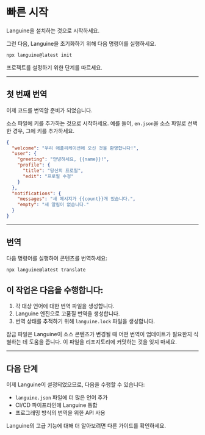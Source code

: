 # 빠른 시작

Languine을 설치하는 것으로 시작하세요.

그런 다음, Languine을 초기화하기 위해 다음 명령어를 실행하세요.

```bash title="터미널"
npx languine@latest init
```

프로젝트를 설정하기 위한 단계를 따르세요.

---

## 첫 번째 번역

이제 코드를 번역할 준비가 되었습니다.

소스 파일에 키를 추가하는 것으로 시작하세요. 예를 들어, `en.json`을 소스 파일로 선택한 경우, 그에 키를 추가하세요.

```json title="src/locales/en.json"
{
  "welcome": "우리 애플리케이션에 오신 것을 환영합니다!",
  "user": {
    "greeting": "안녕하세요, {{name}}!",
    "profile": {
      "title": "당신의 프로필",
      "edit": "프로필 수정"
    }
  },
  "notifications": {
    "messages": "새 메시지가 {{count}}개 있습니다.",
    "empty": "새 알림이 없습니다."
  }
}

```

---

## 번역

다음 명령어를 실행하여 콘텐츠를 번역하세요:

```bash title="터미널"
npx languine@latest translate
```

## 이 작업은 다음을 수행합니다:
1. 각 대상 언어에 대한 번역 파일을 생성합니다.
2. Languine 엔진으로 고품질 번역을 생성합니다.
3. 번역 상태를 추적하기 위해 `languine.lock` 파일을 생성합니다.

잠금 파일은 Languine이 소스 콘텐츠가 변경될 때 어떤 번역이 업데이트가 필요한지 식별하는 데 도움을 줍니다. 이 파일을 리포지토리에 커밋하는 것을 잊지 마세요.

---

## 다음 단계

이제 Languine이 설정되었으므로, 다음을 수행할 수 있습니다:
- `languine.json` 파일에 더 많은 언어 추가
- CI/CD 파이프라인에 Languine 통합
- 프로그래밍 방식의 번역을 위한 API 사용

Languine의 고급 기능에 대해 더 알아보려면 다른 가이드를 확인하세요.
